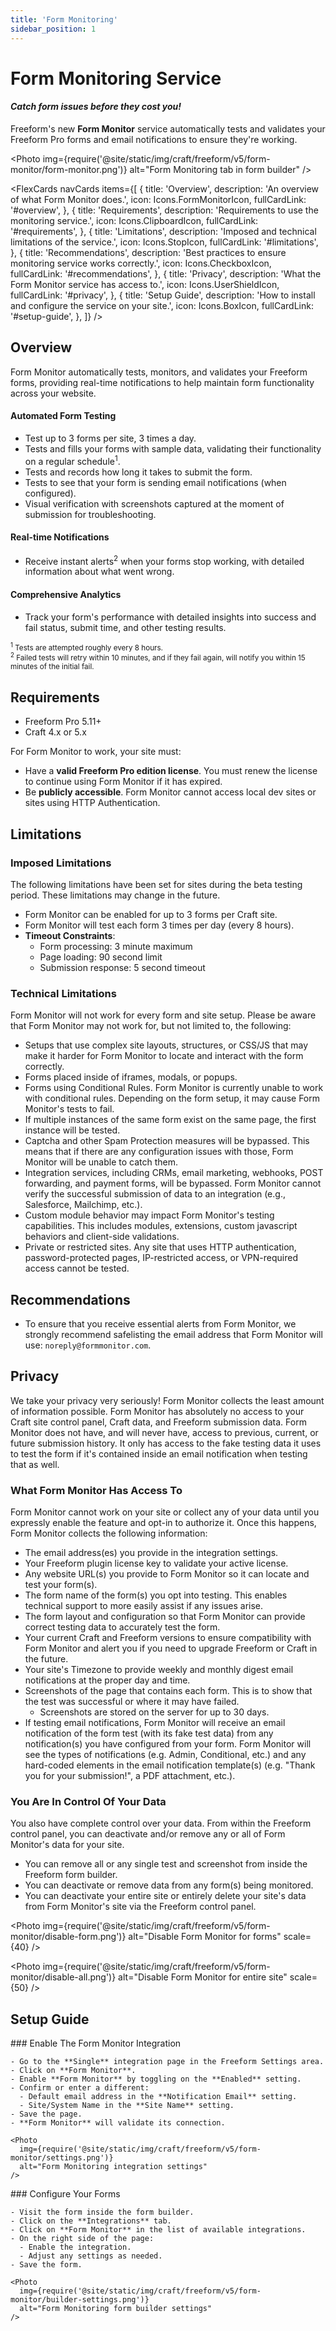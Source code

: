 ```yaml
---
title: 'Form Monitoring'
sidebar_position: 1
---
```



# Form Monitoring Service<Badge type="addon" text="Beta" /><Badge type="pro" text="Pro" /><Badge type="feature" text="New in 5.11+" />

#### _Catch form issues before they cost you!_

Freeform's new **Form Monitor** service automatically tests and validates your Freeform Pro forms and email notifications to ensure they're working.

<Photo
  img={require('@site/static/img/craft/freeform/v5/form-monitor/form-monitor.png')}
  alt="Form Monitoring tab in form builder"
/>

<FlexCards
  navCards
  items={[
    {
      title: 'Overview',
      description: 'An overview of what Form Monitor does.',
      icon: Icons.FormMonitorIcon,
      fullCardLink: '#overview',
    },
    {
      title: 'Requirements',
      description: 'Requirements to use the monitoring service.',
      icon: Icons.ClipboardIcon,
      fullCardLink: '#requirements',
    },
    {
      title: 'Limitations',
      description: 'Imposed and technical limitations of the service.',
      icon: Icons.StopIcon,
      fullCardLink: '#limitations',
    },
    {
      title: 'Recommendations',
      description: 'Best practices to ensure monitoring service works correctly.',
      icon: Icons.CheckboxIcon,
      fullCardLink: '#recommendations',
    },
    {
      title: 'Privacy',
      description: 'What the Form Monitor service has access to.',
      icon: Icons.UserShieldIcon,
      fullCardLink: '#privacy',
    },
    {
      title: 'Setup Guide',
      description: 'How to install and configure the service on your site.',
      icon: Icons.BoxIcon,
      fullCardLink: '#setup-guide',
    },
  ]}
/>

## Overview

Form Monitor automatically tests, monitors, and validates your Freeform forms, providing real-time notifications to help maintain form functionality across your website.

#### Automated Form Testing

- Test up to 3 forms per site, 3 times a day.
- Tests and fills your forms with sample data, validating their functionality on a regular schedule<sup className="!text-gray-500">1</sup>.
- Tests and records how long it takes to submit the form.
- Tests to see that your form is sending email notifications (when configured).
- Visual verification with screenshots captured at the moment of submission for troubleshooting.

#### Real-time Notifications

- Receive instant alerts<sup className="!text-gray-500">2</sup> when your forms stop working, with detailed information about what went wrong.

#### Comprehensive Analytics

- Track your form's performance with detailed insights into success and fail status, submit time, and other testing results.

<small className="!text-gray-500"><sup>1</sup> Tests are attempted roughly every 8 hours.<br /><sup>2</sup> Failed tests will retry within 10 minutes, and if they fail again, will notify you within 15 minutes of the initial fail.</small>

## Requirements

- Freeform Pro 5.11+
- Craft 4.x or 5.x

For Form Monitor to work, your site must:

- Have a **valid Freeform Pro edition license**. You must renew the license to continue using Form Monitor if it has expired.
- Be **publicly accessible**. Form Monitor cannot access local dev sites or sites using HTTP Authentication.

## Limitations

### Imposed Limitations

The following limitations have been set for sites during the beta testing period. These limitations may change in the future.

- Form Monitor can be enabled for up to 3 forms per Craft site.
- Form Monitor will test each form 3 times per day (every 8 hours).
- **Timeout Constraints**:
    - Form processing: 3 minute maximum
    - Page loading: 90 second limit
    - Submission response: 5 second timeout

### Technical Limitations

Form Monitor will not work for every form and site setup. Please be aware that Form Monitor may not work for, but not limited to, the following:

- Setups that use complex site layouts, structures, or CSS/JS that may make it harder for Form Monitor to locate and interact with the form correctly.
- Forms placed inside of iframes, modals, or popups.
- Forms using Conditional Rules. Form Monitor is currently unable to work with conditional rules. Depending on the form setup, it may cause Form Monitor's tests to fail.
- If multiple instances of the same form exist on the same page, the first instance will be tested.
- Captcha and other Spam Protection measures will be bypassed. This means that if there are any configuration issues with those, Form Monitor will be unable to catch them.
- Integration services, including CRMs, email marketing, webhooks, POST forwarding, and payment forms, will be bypassed. Form Monitor cannot verify the successful submission of data to an integration (e.g., Salesforce, Mailchimp, etc.).
- Custom module behavior may impact Form Monitor's testing capabilities. This includes modules, extensions, custom javascript behaviors and client-side validations.
- Private or restricted sites. Any site that uses HTTP authentication, password-protected pages, IP-restricted access, or VPN-required access cannot be tested.

## Recommendations

- To ensure that you receive essential alerts from Form Monitor, we strongly recommend safelisting the email address that Form Monitor will use: `noreply@formmonitor.com`.

## Privacy

We take your privacy very seriously! Form Monitor collects the least amount of information possible. Form Monitor has absolutely no access to your Craft site control panel, Craft data, and Freeform submission data. Form Monitor does not have, and will never have, access to previous, current, or future submission history. It only has access to the fake testing data it uses to test the form if it's contained inside an email notification when testing that as well.

### What Form Monitor Has Access To

Form Monitor cannot work on your site or collect any of your data until you expressly enable the feature and opt-in to authorize it. Once this happens, Form Monitor collects the following information:

- The email address(es) you provide in the integration settings.
- Your Freeform plugin license key to validate your active license.
- Any website URL(s) you provide to Form Monitor so it can locate and test your form(s).
- The form name of the form(s) you opt into testing. This enables technical support to more easily assist if any issues arise.
- The form layout and configuration so that Form Monitor can provide correct testing data to accurately test the form.
- Your current Craft and Freeform versions to ensure compatibility with Form Monitor and alert you if you need to upgrade Freeform or Craft in the future.
- Your site's Timezone to provide weekly and monthly digest email notifications at the proper day and time.
- Screenshots of the page that contains each form. This is to show that the test was successful or where it may have failed.
    - Screenshots are stored on the server for up to 30 days.
- If testing email notifications, Form Monitor will receive an email notification of the form test (with its fake test data) from any notification(s) you have configured from your form. Form Monitor will see the types of notifications (e.g. Admin, Conditional, etc.) and any hard-coded elements in the email notification template(s) (e.g. "Thank you for your submission!", a PDF attachment, etc.).

### You Are In Control Of Your Data

You also have complete control over your data. From within the Freeform control panel, you can deactivate and/or remove any or all of Form Monitor's data for your site.

- You can remove all or any single test and screenshot from inside the Freeform form builder.
- You can deactivate or remove data from any form(s) being monitored.
- You can deactivate your entire site or entirely delete your site's data from Form Monitor's site via the Freeform control panel. 

<Photo
  img={require('@site/static/img/craft/freeform/v5/form-monitor/disable-form.png')}
  alt="Disable Form Monitor for forms"
  scale={40}
/>

<Photo
  img={require('@site/static/img/craft/freeform/v5/form-monitor/disable-all.png')}
  alt="Disable Form Monitor for entire site"
  scale={50}
/>

## Setup Guide

<VerticalStepWrapper>
  <StepMarkdown>
    ### Enable The Form Monitor Integration
    
    - Go to the **Single** integration page in the Freeform Settings area.
    - Click on **Form Monitor**.
    - Enable **Form Monitor** by toggling on the **Enabled** setting.
    - Confirm or enter a different:
      - Default email address in the **Notification Email** setting.
      - Site/System Name in the **Site Name** setting.
    - Save the page.
    - **Form Monitor** will validate its connection.

    <Photo
      img={require('@site/static/img/craft/freeform/v5/form-monitor/settings.png')}
      alt="Form Monitoring integration settings"
    />
  </StepMarkdown>
  <StepMarkdown>
    ### Configure Your Forms

    - Visit the form inside the form builder.
    - Click on the **Integrations** tab.
    - Click on **Form Monitor** in the list of available integrations.
    - On the right side of the page:
      - Enable the integration.
      - Adjust any settings as needed.
    - Save the form.

    <Photo
      img={require('@site/static/img/craft/freeform/v5/form-monitor/builder-settings.png')}
      alt="Form Monitoring form builder settings"
    />
  </StepMarkdown>
</VerticalStepWrapper>
